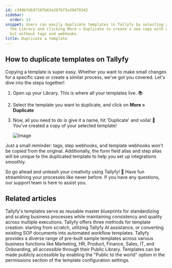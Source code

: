 ```yaml
---
id: c340bfd6d7107b63e287bf5a39479342
sidebar:
  order: 13
snippet: Users can easily duplicate templates in Tallyfy by selecting a template from
  the Library and clicking More > Duplicate to create a new copy with unique identifiers
  but without tags and webhooks.
title: Duplicate a template
---
```


## How to duplicate templates on Tallyfy

Copying a template is super easy. Whether you want to make small changes for a specific case or create a similar process, we've got you covered. Let's dive into the steps together!

1. Open up your Library. This is where all your templates live. 📚

2. Select the template you want to duplicate, and click on **More > Duplicate**

3. Now, all you need to do is give it a name, hit 'Duplicate' and voila! 🎉 You've created a copy of your selected template!

   ![Image](https://screenshots.tallyfy.com/tallyfy%2Fpro%2Fdesktop-light-duplicate-template.png)


Just a small reminder: tags, step webhooks, and template webhooks won't be copied from the original. Additionally, the form field alias and step alias will be unique to the duplicated template to help you set up integrations smoothly.

So go ahead and unleash your creativity using Tallyfy! 🎨 Have fun streamlining your processes like never before. If you have any questions, our support team is here to assist you.


## Related articles
<CardGrid>
<LinkTitleCard header="<b>Documenting > Templates</b>" href="/products/pro/documenting/templates/" > Tallyfy's templates serve as reusable master blueprints for standardizing and scaling business processes while maintaining consistency and quality across multiple executions. </LinkTitleCard>
<LinkTitleCard header="<b>Templates > Create a template</b>" href="/products/pro/documenting/templates/create-template/" > Tallyfy offers three methods for template creation: starting from scratch, utilizing Tallyfy AI assistance, or converting existing SOP documents into automated workflow templates. </LinkTitleCard>
<LinkTitleCard header="<b>Templates > Sample Templates</b>" href="/products/pro/documenting/templates/how-can-i-access-tallyfys-sample-templates/" > Tallyfy provides a diverse range of pre-built sample templates across various business functions like Marketing, HR, Product, Finance, Sales, IT, and Onboarding, all accessible through their Public Library. </LinkTitleCard>
<LinkTitleCard header="<b>Templates > Publish a template</b>" href="/products/pro/documenting/templates/how-to-make-my-tallyfy-template-public/" > Templates can be made publicly accessible by enabling the "Public to the world" option in the permissions section of the template configuration settings. </LinkTitleCard>
</CardGrid>